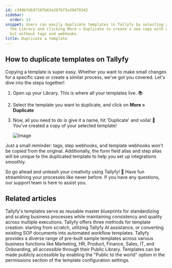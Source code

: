 ```yaml
---
id: c340bfd6d7107b63e287bf5a39479342
sidebar:
  order: 13
snippet: Users can easily duplicate templates in Tallyfy by selecting a template from
  the Library and clicking More > Duplicate to create a new copy with unique identifiers
  but without tags and webhooks.
title: Duplicate a template
---
```


## How to duplicate templates on Tallyfy

Copying a template is super easy. Whether you want to make small changes for a specific case or create a similar process, we've got you covered. Let's dive into the steps together!

1. Open up your Library. This is where all your templates live. 📚

2. Select the template you want to duplicate, and click on **More > Duplicate**

3. Now, all you need to do is give it a name, hit 'Duplicate' and voila! 🎉 You've created a copy of your selected template!

   ![Image](https://screenshots.tallyfy.com/tallyfy%2Fpro%2Fdesktop-light-duplicate-template.png)


Just a small reminder: tags, step webhooks, and template webhooks won't be copied from the original. Additionally, the form field alias and step alias will be unique to the duplicated template to help you set up integrations smoothly.

So go ahead and unleash your creativity using Tallyfy! 🎨 Have fun streamlining your processes like never before. If you have any questions, our support team is here to assist you.


## Related articles
<CardGrid>
<LinkTitleCard header="<b>Documenting > Templates</b>" href="/products/pro/documenting/templates/" > Tallyfy's templates serve as reusable master blueprints for standardizing and scaling business processes while maintaining consistency and quality across multiple executions. </LinkTitleCard>
<LinkTitleCard header="<b>Templates > Create a template</b>" href="/products/pro/documenting/templates/create-template/" > Tallyfy offers three methods for template creation: starting from scratch, utilizing Tallyfy AI assistance, or converting existing SOP documents into automated workflow templates. </LinkTitleCard>
<LinkTitleCard header="<b>Templates > Sample Templates</b>" href="/products/pro/documenting/templates/how-can-i-access-tallyfys-sample-templates/" > Tallyfy provides a diverse range of pre-built sample templates across various business functions like Marketing, HR, Product, Finance, Sales, IT, and Onboarding, all accessible through their Public Library. </LinkTitleCard>
<LinkTitleCard header="<b>Templates > Publish a template</b>" href="/products/pro/documenting/templates/how-to-make-my-tallyfy-template-public/" > Templates can be made publicly accessible by enabling the "Public to the world" option in the permissions section of the template configuration settings. </LinkTitleCard>
</CardGrid>